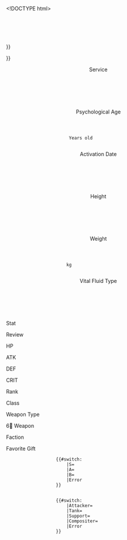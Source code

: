 <!DOCTYPE html>
<html lang="en">
<head>
    <meta charset="UTF-8">
    <meta http-equiv="X-UA-Compatible" content="IE=edge">
    <meta name="viewport" content="width=device-width, initial-scale=1.0">
    <link href="index.css" rel="stylesheet" />
</head>
<body>
    <infobox_custom-1>
        <div class="right">
            <div class="top">
                <div class="horizontal_line"></div>
                <div class="title">
                    <div class="name">{{{Name|{{#explode:{{PAGENAME}}|<nowiki />-<nowiki />|1}}}}}</div>
                    <div class="frame">{{{Frame|{{#explode:{{PAGENAME}}|<nowiki />-<nowiki />|2}}}}}</div>
                </div>
            </div>
            <div class="middle">
                <div class="vertical-line"></div>
                <div class="detail">
                    <div class="service">
                        <header>Service</header>
                        <content>{{{Service Time|}}}</content>
                    </div>
                    <div class="psychological">
                        <header>Psychological Age</header>
                        <content>{{{Psychological Age|}}} Years old</content>
                    </div>
                    <div class="activation">
                        <header>Activation Date</header>
                        <content>{{{Activation}}}</content>
                    </div>
                    <div class="height">
                        <header>Height</header>
                        <content>{{{Height|}}}</content>
                    </div>
                    <div class="weight">
                        <header>Weight</header>
                        <content>{{{Weight|}}}kg</content>
                    </div>
                    <div class="vital-fluid">
                        <header>Vital Fluid Type</header>
                        <content>{{{Vital Fluid|}}}</content>
                    </div>
                </div>
                <div class="stats">
                    <div class="stat_review">
                        <div class="review_header">Stat</div>
                        <div class="review_underline">Review</div>
                    </div>
                    <div class="stats_number">
                        <div class="hp_header">HP</div>
                        <div class="atk_header">ATK</div>
                        <div class="def_header">DEF</div>
                        <div class="crit_header">CRIT</div>
                        <div class="hp_number">{{{HP|}}}</div>
                        <div class="atk_number">{{{ATK|}}}</div>
                        <div class="def_number">{{{DEF|}}}</div>
                        <div class="crit_number">{{{CRIT|}}}</div>
                    </div>
                    <div class="stats_graph"></div>
                </div>
            </div>
            <div class="separation_line"></div>
            <div class="bottom">
                <div class="rank_title">Rank</div>
                <div class="class_title">Class</div>
                <div class="weapon_title">Weapon Type</div>
                <div class="exclusive-weapon_title">6 Weapon</div>
                <div class="faction_title">Faction</div>
                <div class="gift_title">Favorite Gift</div>
                <div class="rank_content">
                    {{#switch:{{{Rank}}}
                        |S= {{icon|Name=|Icon=1|Size=60|Unclickable=1}}
                        |A= {{icon|Name=|Icon=1|Size=60|Unclickable=1}}
                        |B= {{icon|Name=|Icon=1|Size=60|Unclickable=1}}
                        |Error
                    }}
                </div>
                <div class="construct_content">
                    {{#switch: {{{Class}}}
                        |Attacker=   {{icon|Name=|Icon=1|Size=60|Unclickable=1}}
                        |Tank=       {{icon|Name=|Icon=1|Size=60|Unclickable=1}}
                        |Support=    {{icon|Name=|Icon=1|Size=60|Unclickable=1}}
                        |Compositer= {{icon|Name=|Icon=1|Size=60|Unclickable=1}}
                        |Error
                    }}
                </div>
                <div class="weapon_content">
                    {{icon|Name=|Size=60|Category=1|Link={{{Weapon}}}}}
                </div>
                <div class="exclusive-weapon_content">
                    {{icon|Name=|Size=60|Link={{{Weapon}}}}}
                </div>
                <div class="faction_content">
                    {{icon|Name=|Size=60|Link={{{Faction}}}}}
                </div>
                <div class="gift_content">
                    {{icon|Name=|Size=60|Unclickable=1}}
                </div>
            </div>
        </div>
    </infobox_custom-1>
</body>
</html>